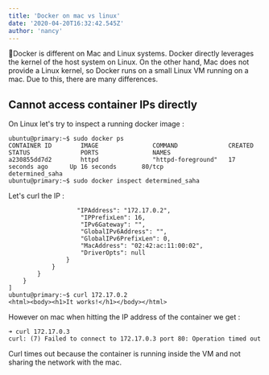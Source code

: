 ```yaml
---
title: 'Docker on mac vs linux'
date: '2020-04-20T16:32:42.545Z'
author: 'nancy'
---
```

🐳Docker is different on Mac and Linux systems. Docker directly leverages the kernel of the host system on Linux. On the other hand, Mac does not provide a Linux kernel, so Docker runs on a small Linux VM running on a mac. Due to this, there are many differences. 

## Cannot access container IPs directly

On Linux let's try to inspect a running docker image : 

```
ubuntu@primary:~$ sudo docker ps
CONTAINER ID        IMAGE               COMMAND              CREATED             STATUS              PORTS               NAMES
a230855dd7d2        httpd               "httpd-foreground"   17 seconds ago      Up 16 seconds       80/tcp              determined_saha
ubuntu@primary:~$ sudo docker inspect determined_saha

```

Let's curl the IP : 

```
                   "IPAddress": "172.17.0.2",
                    "IPPrefixLen": 16,
                    "IPv6Gateway": "",
                    "GlobalIPv6Address": "",
                    "GlobalIPv6PrefixLen": 0,
                    "MacAddress": "02:42:ac:11:00:02",
                    "DriverOpts": null
                }
            }
        }
    }
]
ubuntu@primary:~$ curl 172.17.0.2
<html><body><h1>It works!</h1></body></html>

```

However on mac when hitting the IP address of the container we get : 

```
➜ curl 172.17.0.3
curl: (7) Failed to connect to 172.17.0.3 port 80: Operation timed out

```
Curl times out because the container is running inside the VM and not sharing the network with the mac.
